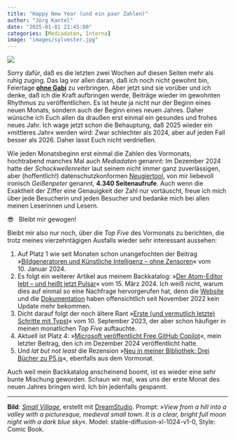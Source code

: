 ```yaml
---
title: "Happy New Year (und ein paar Zahlen)"
author: "Jörg Kantel"
date: "2025-01-01 21:45:00"
categories: [Mediadaten, Interna]
image: "images/sylvester.jpg"
---
```


[![](images/sylvester-b.jpg)](https://www.flickr.com/photos/schockwellenreiter/53433595870/)

Sorry dafür, daß es die letzten zwei Wochen auf diesen Seiten mehr als ruhig zuging. Das lag vor allen daran, daß ich noch nicht gewohnt bin, Feiertage **[ohne Gabi](https://kantel.github.io/posts/2024041901_rip_gabi/)** zu verbringen. Aber jetzt sind sie vorüber und ich denke, daß ich die Kraft aufbringen werde, Beiträge wieder im gewohnten Rhythmus zu veröffentlichen. Es ist heute ja nicht nur der Beginn eines neuen Monats, sondern auch der Beginn eines neuen Jahres. Daher wünsche ich Euch allen da draußen erst einmal ein gesundes und frohes neues Jahr. Ich wage jetzt schon die Behauptung, daß 2025 wieder ein »mittleres Jahr« werden wird: Zwar schlechter als 2024, aber auf jeden Fall besser als 2026. Daher lasst Euch nicht verdrießen.

Wie jeden Monatsbeginn erst einmal die Zahlen des Vormonats, hochtrabend manches Mal auch *Mediadaten* genannt: Im Dezember 2024 hatte der *Schockwellenreiter* laut seinem nicht immer ganz zuverlässigen, aber (hoffentlich!) datenschutzkonformen [Neugiertool](https://www.goatcounter.com/), von mir liebevoll ironisch *Geißenpeter* genannt, **4.340&nbsp;Seitenaufrufe**. Auch wenn die Exaktheit der Ziffer eine Genauigkeit der Zahl nur vortäuscht, freue ich mich über jede Besucherin und jeden Besucher und bedanke mich bei allen meinen Leserinnen und Lesern.

😎 &nbsp; Bleibt mir gewogen!

Bleibt mir also nur noch, über die *Top Five* des Vormonats zu berichten, die trotz meines vierzehntägigen Ausfalls wieder sehr interessant aussehen:

1. Auf Platz 1 wie seit Monaten schon unangefochten der Beitrag »[Bildgeneratoren und Künstliche Intelligenz – ohne Zensoren](https://kantel.github.io/posts/2024011002_ki_ohne_zensor/index.html)« vom 10.&nbsp;Januar&nbsp;2024.
2. Es folgt ein weiterer Artikel aus meinem Backkatalog: »[Der Atom-Editor lebt – und heißt jetzt Pulsar](https://kantel.github.io/posts/2024031501_atom_wird_pulsar/)« vom 15.&nbsp;März&nbsp;2024. Ich weiß nicht, warum dies auf einmal so eine Nachfrage hervorgerufen hat, denn die [Website](https://pulsar-edit.dev/) und  die [Dokumentation](https://pulsar-edit.dev/docs/) haben offensichtlich seit November&nbsp;2022 kein Update mehr bekommen.
3. Dicht darauf folgt der noch ältere Rant »[Erste (und vermutlich letzte) Schritte mit Typst](https://kantel.github.io/posts/2023091002_typst_1st_steps/)« vom 10.&nbsp;September&nbsp;2023, der aber schon häufiger in meinen monatlichen *Top Five* auftauchte.
4. Aktuell ist Platz 4: »[Microsoft veröffentlicht Free GitHub Copilot](https://kantel.github.io/posts/2024121902_free_github_copilot/)«, mein letzter Beitrag, den ich im Dezember&nbsp;2024 veröffentlicht hatte.
5. Und *lat but not least* die Rezension »[Neu in meiner Bibliothek: Drei Bücher zu P5.js](https://kantel.github.io/posts/2024121701_drei_p5js_buecher/)«, ebenfalls aus dem Vormonat.

Auch weil mein Backkatalog anscheinend boomt, ist es wieder eine sehr bunte Mischung geworden. Schaun wir mal, was uns der erste Monat des neuen Jahres bringen wird. Ich bin jedenfalls gespannt.

---

**Bild**: *[Small Village](https://www.flickr.com/photos/schockwellenreiter/53433595870/)*, erstellt mit [DreamStudio](https://beta.dreamstudio.ai/generate). Prompt: »*View from a hill into a valley with a picturesque, medieval small town. It is a clear, bright full moon night with a dark blue sky*«. Model: stable-diffusion-xl-1024-v1-0, Style: Comic Book.